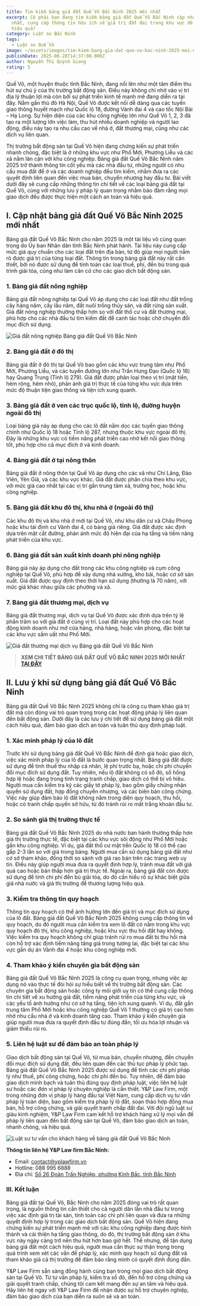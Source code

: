 ```yaml
---
title: Tìm kiếm bảng giá đất Quế Võ Bắc Ninh 2025 mới nhất
excerpt: Có phải bạn đang tìm kiếm bảng giá đất Quế Võ Bắc Ninh cập nhật mới
  nhất, cung cấp thông tin hữu ích về giá trị đất đai trong khu vực để đầu tư
  hiệu quả?
category: Luật sư Bắc Ninh
tags:
  - Luật sư Quế Võ
image: ~/assets/images/tim-kiem-bang-gia-dat-que-vo-bac-ninh-2025-moi-nhat.png
publishDate: 2025-06-28T14:37:00.000Z
author: Nguyễn Thị Quỳnh Giang
rating: 5
---
```

Quế Võ, một huyện thuộc tỉnh Bắc Ninh, đang nổi lên như một tâm điểm thu hút sự chú ý của thị trường bất động sản. Điều này không chỉ nhờ vào vị trí địa lý thuận lợi mà còn bởi sự phát triển kinh tế mạnh mẽ đang diễn ra tại đây. Nằm gần thủ đô Hà Nội, Quế Võ được kết nối dễ dàng qua các tuyến giao thông huyết mạch như Quốc lộ 18, đường Vành đai 4 và cao tốc Nội Bài – Hạ Long. Sự hiện diện của các khu công nghiệp lớn như Quế Võ 1, 2, 3 đã tạo ra một lượng lớn việc làm, thu hút nhiều doanh nghiệp và người lao động, điều này tạo ra nhu cầu cao về nhà ở, đất thương mại, cũng như các dịch vụ liên quan.

Thị trường bất động sản tại Quế Võ hiện đang chứng kiến sự phát triển nhanh chóng, đặc biệt là ở những khu vực như Phố Mới, Phương Liễu và các xã nằm lân cận với khu công nghiệp. Bảng giá đất Quế Võ Bắc Ninh năm 2025 trở thành thông tin cốt yếu mà các nhà đầu tư, những người có nhu cầu mua đất để ở và các doanh nghiệp đều tìm kiếm, nhằm đưa ra các quyết định liên quan đến việc mua bán, chuyển nhượng hay đầu tư. Bài viết dưới đây sẽ cung cấp những thông tin chi tiết về các loại bảng giá đất tại Quế Võ, cùng với những lưu ý pháp lý quan trọng nhằm bảo đảm rằng mọi giao dịch đều được thực hiện một cách an toàn và hiệu quả.

## I. Cập nhật bảng giá đất Quế Võ Bắc Ninh 2025 mới nhất

Bảng giá đất Quế Võ Bắc Ninh cho năm 2025 là một tài liệu vô cùng quan trọng do Ủy ban Nhân dân tỉnh Bắc Ninh phát hành. Tài liệu này cung cấp mức giá quy chuẩn cho các loại đất trên địa bàn, từ đó giúp mọi người nắm rõ được giá trị của từng loại đất. Thông tin trong bảng giá đất này rất cần thiết, bởi nó được sử dụng để tính toán các loại thuế, phí, đền bù trong quá trình giải tỏa, cũng như làm căn cứ cho các giao dịch bất động sản. 

### 1. Bảng giá đất nông nghiệp

Bảng giá đất nông nghiệp tại Quế Võ áp dụng cho các loại đất như đất trồng cây hàng năm, cây lâu năm, đất nuôi trồng thủy sản, và đất rừng sản xuất. Giá đất nông nghiệp thường thấp hơn so với đất thổ cư và đất thương mại, phù hợp cho các nhà đầu tư tìm kiếm đất để canh tác hoặc chờ chuyển đổi mục đích sử dụng.

![Giá đất nông nghiệp Bảng giá đất Quế Võ Bắc Ninh](~/assets/images/gia-dat-nong-nghiep-bang-gia-dat-que-vo-bac-ninh.png "Giá đất nông nghiệp Bảng giá đất Quế Võ Bắc Ninh")

### 2. Bảng giá đất ở đô thị

Bảng giá đất ở đô thị tại Quế Võ bao gồm các khu vực trung tâm như Phố Mới, Phương Liễu, và các tuyến đường lớn như Trần Hưng Đạo (Quốc lộ 18) hay Quang Trung (Tỉnh lộ 279). Giá đất được phân loại theo vị trí (mặt tiền, hẻm rộng, hẻm nhỏ), phản ánh giá trị thực tế của từng khu vực dựa trên mức độ thuận tiện giao thông và tiện ích xung quanh.

### 3. Bảng giá đất ở ven các trục quốc lộ, tỉnh lộ, đường huyện ngoài đô thị

Loại bảng giá này áp dụng cho các lô đất nằm dọc các tuyến giao thông chính như Quốc lộ 18 hoặc Tỉnh lộ 287, nhưng thuộc khu vực ngoài đô thị. Đây là những khu vực có tiềm năng phát triển cao nhờ kết nối giao thông tốt, phù hợp cho cả mục đích ở và kinh doanh.

### 4. Bảng giá đất ở tại nông thôn

Bảng giá đất ở nông thôn tại Quế Võ áp dụng cho các xã như Chi Lăng, Đào Viên, Yên Giả, và các khu vực khác. Giá đất được phân chia theo khu vực, với mức giá cao nhất tại các vị trí gần trung tâm xã, trường học, hoặc khu công nghiệp.

### 5. Bảng giá đất khu đô thị, khu nhà ở (ngoài đô thị)

Các khu đô thị và khu nhà ở mới tại Quế Võ, như khu dân cư xã Châu Phong hoặc khu tái định cư Vành đai 4, có bảng giá riêng. Giá đất được xác định dựa trên mặt cắt đường, phản ánh mức độ hiện đại của hạ tầng và tiềm năng phát triển của khu vực.

### 6. Bảng giá đất sản xuất kinh doanh phi nông nghiệp

Bảng giá này áp dụng cho đất trong các khu công nghiệp và cụm công nghiệp tại Quế Võ, phù hợp để xây dựng nhà xưởng, kho bãi, hoặc cơ sở sản xuất. Giá đất được quy định theo thời hạn sử dụng (thường là 70 năm), với mức giá khác nhau giữa các phường và xã.

### 7. Bảng giá đất thương mại, dịch vụ

Bảng giá đất thương mại, dịch vụ tại Quế Võ được xác định dựa trên tỷ lệ phần trăm so với giá đất ở cùng vị trí. Loại đất này phù hợp cho các hoạt động kinh doanh như mở cửa hàng, nhà hàng, hoặc văn phòng, đặc biệt tại các khu vực sầm uất như Phố Mới.

![Giá đất thương mại dịch vụ Bảng giá đất Quế Võ Bắc Ninh](~/assets/images/gia-dat-thuong-mai-dich-vu-bang-gia-dat-que-vo-bac-ninh.png "Giá đất thương mại dịch vụ Bảng giá đất Quế Võ Bắc Ninh")

> **XEM CHI TIẾT BẢNG GIÁ ĐẤT QUẾ VÕ BẮC NINH 2025 MỚI NHẤT [TẠI ĐÂY](https://docs.google.com/document/d/1E9rwVGgKWgKO2mZtoZTCmvYYjfg_0FwX/edit?usp=sharing&ouid=109752636836284543229&rtpof=true&sd=true)**

## II. Lưu ý khi sử dụng bảng giá đất Quế Võ Bắc Ninh

Bảng giá đất Quế Võ Bắc Ninh 2025 không chỉ là công cụ tham khảo giá trị đất mà còn đóng vai trò quan trọng trong các hoạt động pháp lý liên quan đến bất động sản. Dưới đây là các lưu ý chi tiết để sử dụng bảng giá đất một cách hiệu quả, đảm bảo giao dịch an toàn và tuân thủ quy định pháp luật.

### 1. Xác minh pháp lý của lô đất

Trước khi sử dụng bảng giá đất Quế Võ Bắc Ninh để định giá hoặc giao dịch, việc xác minh pháp lý của lô đất là bước quan trọng nhất. Bảng giá đất được sử dụng để tính thuế thu nhập cá nhân, lệ phí trước bạ, hoặc chi phí chuyển đổi mục đích sử dụng đất. Tuy nhiên, nếu lô đất không có sổ đỏ, sổ hồng hợp lệ hoặc đang trong tình trạng tranh chấp, giao dịch có thể bị vô hiệu. Người mua cần kiểm tra kỹ các giấy tờ pháp lý, bao gồm giấy chứng nhận quyền sử dụng đất, hợp đồng chuyển nhượng, và các biên bản công chứng. Việc này giúp đảm bảo lô đất không nằm trong diện quy hoạch, thu hồi, hoặc có tranh chấp quyền sở hữu, từ đó tránh rủi ro mất trắng khoản đầu tư.

### 2. So sánh giá thị trường thực tế

Bảng giá đất Quế Võ Bắc Ninh 2025 do nhà nước ban hành thường thấp hơn giá thị trường thực tế, đặc biệt tại các khu vực sôi động như Phố Mới hoặc gần khu công nghiệp. Ví dụ, giá đất thổ cư mặt tiền Quốc lộ 18 có thể cao gấp 2-3 lần so với giá trong bảng. Người mua cần sử dụng bảng giá đất như cơ sở tham khảo, đồng thời so sánh với giá rao bán trên các trang web uy tín. Điều này giúp người mua đưa ra quyết định hợp lý, tránh mua đất với giá quá cao hoặc bán thấp hơn giá trị thực tế. Ngoài ra, bảng giá đất còn được sử dụng để tính chi phí đền bù giải tỏa, do đó cần hiểu rõ sự khác biệt giữa giá nhà nước và giá thị trường để thương lượng hiệu quả.

### 3. Kiểm tra thông tin quy hoạch

Thông tin quy hoạch có thể ảnh hưởng lớn đến giá trị và mục đích sử dụng của lô đất. Bảng giá đất Quế Võ Bắc Ninh 2025 không cung cấp thông tin về quy hoạch, do đó người mua cần kiểm tra xem lô đất có nằm trong khu vực quy hoạch đô thị, khu công nghiệp, hoặc khu vực thu hồi đất hay không. Việc kiểm tra quy hoạch không chỉ giúp tránh rủi ro mua đất bị thu hồi mà còn hỗ trợ xác định tiềm năng tăng giá trong tương lai, đặc biệt tại các khu vực gần dự án Vành đai 4 hoặc khu công nghiệp mới.

### 4. Tham khảo ý kiến chuyên gia bất động sản

Bảng giá đất Quế Võ Bắc Ninh 2025 là công cụ quan trọng, nhưng việc áp dụng nó vào thực tế đòi hỏi sự hiểu biết về thị trường bất động sản. Các chuyên gia bất động sản hoặc công ty môi giới uy tín có thể cung cấp thông tin chi tiết về xu hướng giá đất, tiềm năng phát triển của từng khu vực, và các yếu tố ảnh hưởng như cơ sở hạ tầng, tiện ích xung quanh. Ví dụ, đất gần trung tâm Phố Mới hoặc khu công nghiệp Quế Võ 1 thường có giá trị cao hơn nhờ nhu cầu nhà ở và kinh doanh tăng cao. Tham khảo ý kiến chuyên gia giúp người mua đưa ra quyết định đầu tư đúng đắn, tối ưu hóa lợi nhuận và giảm thiểu rủi ro.

### 5. Liên hệ luật sư để đảm bảo an toàn pháp lý

Giao dịch bất động sản tại Quế Võ, từ mua bán, chuyển nhượng, đến chuyển đổi mục đích sử dụng đất, đều liên quan đến các thủ tục pháp lý phức tạp. Bảng giá đất Quế Võ Bắc Ninh 2025 được sử dụng để tính các chi phí pháp lý như thuế, phí công chứng, hoặc chi phí đền bù. Tuy nhiên, để đảm bảo giao dịch minh bạch và tuân thủ đúng quy định pháp luật, việc liên hệ luật sư hoặc các đơn vị pháp lý chuyên nghiệp là cần thiết. Y&P Law Firm, một trong những đơn vị pháp lý hàng đầu tại Việt Nam, cung cấp dịch vụ tư vấn pháp lý toàn diện, bao gồm kiểm tra pháp lý lô đất, soạn thảo hợp đồng mua bán, hỗ trợ công chứng, và giải quyết tranh chấp đất đai. Với đội ngũ luật sư giàu kinh nghiệm, Y&P Law Firm cam kết hỗ trợ khách hàng xử lý mọi vấn đề pháp lý liên quan đến bất động sản tại Quế Võ, đảm bảo giao dịch an toàn, nhanh chóng, và hiệu quả.

![Luật sư tư vấn cho khách hàng về bảng giá đất Quế Võ Bắc Ninh](~/assets/images/luat-su-tu-van-cho-khach-hang-ve-bang-gia-dat-que-vo-bac-ninh.jpg "Luật sư tư vấn cho khách hàng về bảng giá đất Quế Võ Bắc Ninh")

**Thông tin liên hệ Y&P Law firm Bắc Ninh:**

* Email: contact@yplawfirm.vn
* Hotline: 088 995 6888
* Địa chỉ: [Số 26 Đoàn Trần Nghiệp, phường Kinh Bắc, tỉnh Bắc Ninh](https://maps.app.goo.gl/6wnQ9dRS9cqNpzLf6)

### III. Kết luận

Bảng giá đất tại Quế Võ, Bắc Ninh cho năm 2025 đóng vai trò rất quan trọng, là nguồn thông tin cần thiết cho cả người dân lẫn nhà đầu tư trong việc xác định giá trị tài sản, tính toán các chi phí liên quan và đưa ra những quyết định hợp lý trong các giao dịch bất động sản. Quế Võ hiện đang chứng kiến sự phát triển mạnh mẽ với các khu công nghiệp đang được hình thành và cải thiện hạ tầng giao thông, do đó, thị trường bất động sản ở khu vực này ngày càng trở nên thu hút hơn bao giờ hết. Thế nhưng, để tận dụng bảng giá đất một cách hiệu quả, người mua cần thực sự thận trọng trong quá trình xem xét các vấn đề pháp lý, xác minh quy hoạch sử dụng đất và tham khảo giá cả thị trường để đảm bảo rằng mình có quyết định đúng đắn.

Y&P Law Firm sẵn sàng đồng hành cùng bạn trong mọi giao dịch bất động sản tại Quế Võ. Từ tư vấn pháp lý, kiểm tra sổ đỏ, đến hỗ trợ công chứng và giải quyết tranh chấp, chúng tôi cam kết mang đến sự an tâm và hiệu quả. Hãy liên hệ ngay với Y&P Law Firm để nhận được sự hỗ trợ chuyên nghiệp, đảm bảo giao dịch của bạn diễn ra suôn sẻ và an toàn.
